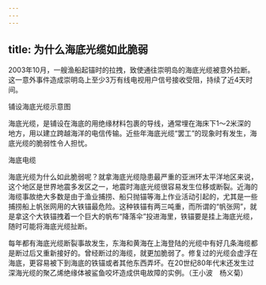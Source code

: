 ```yaml
---
---
---
```

title: 为什么海底光缆如此脆弱
---




2003年10月，一艘渔船起锚时的拉拽，致使通往崇明岛的海底光缆被意外拉断。这一意外事件造成崇明岛上至少3万有线电视用户信号接收受阻，持续了近4天时间。

铺设海底光缆示意图



海底光缆，是铺设在海底的用绝缘材料包裹的导线，通常埋在海床下1～2米深的地方，用以建立跨越海洋的电信传输。近些年海底光缆“罢工”的现象时有发生，海底光缆的脆弱性令人担忧。

海底电缆



海底光缆为什么如此脆弱呢？就拿海底光缆隐患最严重的亚洲环太平洋地区来说，这个地区是世界地震多发区之一，地震时海底光缆很容易发生位移或断裂。近海的海缆事故绝大多数是由于渔业捕捞、船只抛锚等海上作业活动引起的，尤其是一些捕捞船上帆张网用的大铁锚最危险。这种铁锚有两三吨重，而所谓的“帆张网”，就是拿这个大铁锚拽着一个巨大的帆布“降落伞”投进海里，铁锚要是挂上海底光缆，随时可能将海底光缆扯断。

每年都有海底光缆断裂事故发生，东海和黄海在上海登陆的光缆中有好几条海缆都是断过后又重新接好的。曾经断过的海缆，就更加脆弱了。修复过的光缆会虚浮在海底，更容易被下到海底的铁锚或者其他东西弄坏。在20世纪80年代末还发生过深海光缆的聚乙烯绝缘体被鲨鱼咬坏造成供电故障的实例。（王小波　杨义菊）